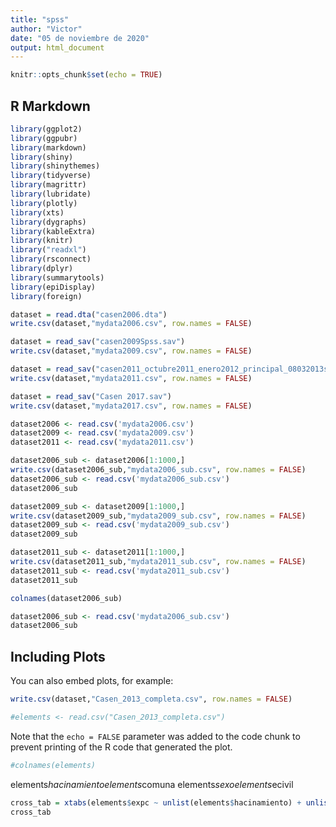 ```yaml
---
title: "spss"
author: "Victor"
date: "05 de noviembre de 2020"
output: html_document
---
```


```r
knitr::opts_chunk$set(echo = TRUE)
```

## R Markdown
```r
library(ggplot2)
library(ggpubr)
library(markdown)
library(shiny)
library(shinythemes)
library(tidyverse)
library(magrittr)
library(lubridate)
library(plotly)
library(xts)
library(dygraphs)
library(kableExtra)
library(knitr)
library("readxl")
library(rsconnect)
library(dplyr)
library(summarytools)
library(epiDisplay)
library(foreign)
```


```r
dataset = read.dta("casen2006.dta")
write.csv(dataset,"mydata2006.csv", row.names = FALSE)
```

```r
dataset = read_sav("casen2009Spss.sav")
write.csv(dataset,"mydata2009.csv", row.names = FALSE)
```


```r
dataset = read_sav("casen2011_octubre2011_enero2012_principal_08032013spss.sav")
write.csv(dataset,"mydata2011.csv", row.names = FALSE)
```


```r
dataset = read_sav("Casen 2017.sav")
write.csv(dataset,"mydata2017.csv", row.names = FALSE)
```


```r
dataset2006 <- read.csv('mydata2006.csv')
dataset2009 <- read.csv('mydata2009.csv')
dataset2011 <- read.csv('mydata2011.csv')

```


```r

dataset2006_sub <- dataset2006[1:1000,]
write.csv(dataset2006_sub,"mydata2006_sub.csv", row.names = FALSE)
dataset2006_sub <- read.csv('mydata2006_sub.csv')
dataset2006_sub
```

```r

dataset2009_sub <- dataset2009[1:1000,]
write.csv(dataset2009_sub,"mydata2009_sub.csv", row.names = FALSE)
dataset2009_sub <- read.csv('mydata2009_sub.csv')
dataset2009_sub
```

```r

dataset2011_sub <- dataset2011[1:1000,]
write.csv(dataset2011_sub,"mydata2011_sub.csv", row.names = FALSE)
dataset2011_sub <- read.csv('mydata2011_sub.csv')
dataset2011_sub
```




```r
colnames(dataset2006_sub)
```
















```r

dataset2006_sub <- read.csv('mydata2006_sub.csv')
dataset2006_sub
```






## Including Plots

You can also embed plots, for example:

```r
write.csv(dataset,"Casen_2013_completa.csv", row.names = FALSE)
```

```r

#elements <- read.csv("Casen_2013_completa.csv")
```

Note that the `echo = FALSE` parameter was added to the code chunk to prevent printing of the R code that generated the plot.
```r
#colnames(elements)
```
elements$hacinamiento
elements$comuna
elements$sexo
elements$ecivil

```r
cross_tab = xtabs(elements$expc ~ unlist(elements$hacinamiento) + unlist(elements$comuna)+unlist(elements$sexo) + unlist(elements$ecivil), elements)
cross_tab
```


